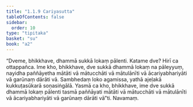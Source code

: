 ```yaml
---
title: "1.1.9 Cariyasutta"
tableOfContents: false
sidebar:
  order: 10
type: "tipitaka"
basket: "su"
book: "a2"
---
```



<DynamicBreadcrumb />

<Division number="9" book="a2" bookNo="15" page="53">

<Paragraph number="23" book="a2">
“Dveme, bhikkhave, dhammā sukkā lokaṃ pālenti. Katame dve? Hirī ca ottappañca. Ime kho, bhikkhave, dve sukkā dhammā lokaṃ na pāleyyuṃ, nayidha paññāyetha mātāti vā mātucchāti vā mātulānīti vā ācariyabhariyāti vā garūnaṃ dārāti vā. Sambhedaṃ loko agamissa, yathā ajeḷakā kukkuṭasūkarā soṇasiṅgālā. Yasmā ca kho, bhikkhave, ime dve sukkā dhammā lokaṃ pālenti tasmā paññāyati mātāti vā mātucchāti vā mātulānīti vā ācariyabhariyāti vā garūnaṃ dārāti vā”ti.

</Paragraph>
</Division>

<Paragraph number="24" type="center" book="a2">
Navamaṃ.
</Paragraph>